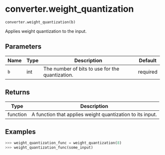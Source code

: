 # converter.weight_quantization { #hs_api.converter.weight_quantization }

`converter.weight_quantization(b)`

Applies weight quantization to the input.

## Parameters

| Name   | Type   | Description                                     | Default   |
|--------|--------|-------------------------------------------------|-----------|
| `b`    | int    | The number of bits to use for the quantization. | required  |

## Returns

| Type     | Description                                               |
|----------|-----------------------------------------------------------|
| function | A function that applies weight quantization to its input. |

## Examples

```python
>>> weight_quantization_func = weight_quantization(8)
>>> weight_quantization_func(some_input)
```
